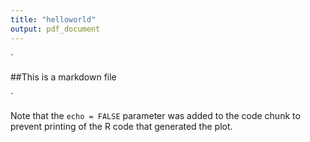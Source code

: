 ```yaml
---
title: "helloworld"
output: pdf_document
---
```


`


##This is a markdown file


`

Note that the `echo = FALSE` parameter was added to the code chunk to prevent printing of the R code that generated the plot.
